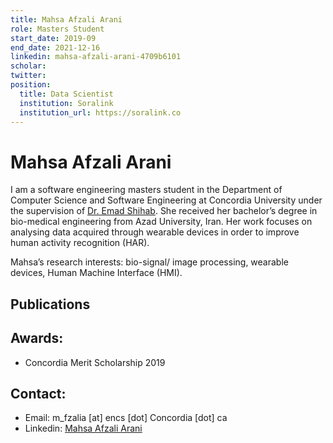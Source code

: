 ```yaml
---
title: Mahsa Afzali Arani
role: Masters Student
start_date: 2019-09
end_date: 2021-12-16
linkedin: mahsa-afzali-arani-4709b6101
scholar:
twitter:
position:
  title: Data Scientist
  institution: Soralink
  institution_url: https://soralink.co
---
```


# Mahsa Afzali Arani

I am a software engineering masters student in the Department of Computer Science and Software Engineering at Concordia University under the supervision of [Dr. Emad Shihab](/members/emad-shihab/). She received her bachelor’s degree in bio-medical engineering from Azad University, Iran. Her work focuses on analysing data acquired through wearable devices in order to improve human activity recognition (HAR).

Mahsa’s research interests: bio-signal/ image processing, wearable devices, Human Machine Interface (HMI).

## Publications


<AuthorPublications firstname="Mahsa Sadat" lastname="Afzali Arani" />

## Awards:

- Concordia Merit Scholarship 2019

## Contact:

- Email: m_fzalia [at] encs [dot] Concordia [dot] ca
- Linkedin: [Mahsa Afzali Arani](https://www.linkedin.com/in/mahsa-afzali-arani-4709b6101/)
